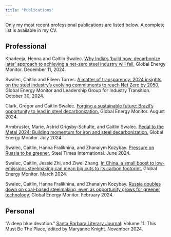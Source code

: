 ```yaml
---
title: "Publications"
---
```


Only my most recent professional publications are listed below. A complete list is available in my CV.

::: {#hero-heading}
## Professional

Khadeeja, Henna and Caitlin Swalec. [Why India’s ‘build now, decarbonize later’ approach to achieving a net-zero steel industry will fail.](https://globalenergymonitor.org/wp-content/uploads/2024/11/GEM-India-steel-brief-December-2024.pdf) Global Energy Monitor. December 11, 2024.

Swalec, Caitlin and Eileen Torres. [A matter of transparency: 2024 insights on the steel industry’s evolving commitments to reach Net Zero by 2050.](https://globalenergymonitor.org/report/a-matter-of-transparency-2024-insights-on-the-steel-industrys-evolving-commitments-to-reach-net-zero-by-2050/) Global Energy Monitor and Leadership Group for Industry Transition. October 30, 2024.

Clark, Gregor and Caitlin Swalec. [Forging a sustainable future: Brazil’s opportunity to lead in steel decarbonization.](https://globalenergymonitor.org/report/forging-a-sustainable-future-brazils-opportunity-to-lead-in-steel-decarbonization/?utm_source=Global+Energy+Monitor&utm_campaign=6c70e1abe4-EMAIL_CAMPAIGN_2024_06_24_09_44_COPY_01&utm_medium=email&utm_term=0_-a8962d5afc-%5BLIST_EMAIL_ID%5D) Global Energy Monitor. August 2024.

Armbruster, Marie, Astrid Grigsby-Schulte, and Caitlin Swalec. [Pedal to the Metal 2024: Building momentum for iron and steel decarbonization.](https://globalenergymonitor.org/report/pedal-to-the-metal-2024/) Global Energy Monitor. July 2024.

Swalec, Caitlin, Hanna Fralikhina, and Zhanaiym Kozybay. [Pressure on Russia to be greener.](https://issuu.com/quartzbusinessmedia/docs/steel_times_international_digital_june_2024) Steel Times International. June 2024.

Swalec, Caitlin, Jessie Zhi, and Ziwei Zhang. [In China, a small boost to low-emissions steelmaking can mean big cuts to its carbon footprint.](https://globalenergymonitor.org/report/in-china-a-small-boost-to-low-emissions-steelmaking-can-mean-big-cuts-to-its-carbon-footprint/) Global Energy Monitor. March 2024.

Swalec, Caitlin, Hanna Fralikhina, and Zhanaiym Kozybay. [Russia doubles down on coal-based steelmaking, even as opportunity grows for greener technology.](https://globalenergymonitor.org/report/russia-doubles-down-on-coal-based-steelmaking-even-as-opportunity-grows-for-greener-technology/) Global Energy Monitor. February 2024.
:::

<div>

## Personal

"A deep blue devotion." [Santa Barbara Literary Journal](https://www.santabarbaraliteraryjournal.com/): Volume 11: This Must Be The Place, edited by Maryanne Knight. November 2024.

</div>
